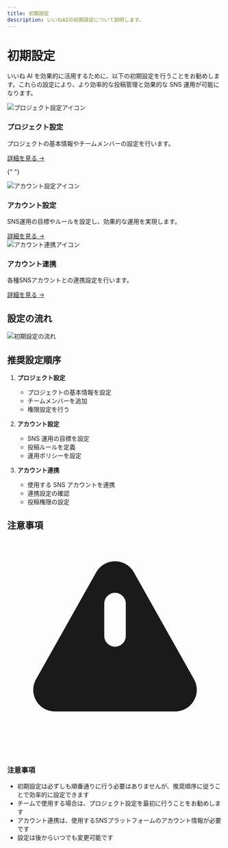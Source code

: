 ```yaml
---
title: 初期設定
description: いいねAIの初期設定について説明します。
---
```


# 初期設定

いいね AI を効果的に活用するために、以下の初期設定を行うことをお勧めします。これらの設定により、より効率的な投稿管理と効果的な SNS 運用が可能になります。

<div className="grid grid-cols-1 md:grid-cols-2 gap-4 my-8">
  <div className="bg-white p-6 rounded-lg shadow-md">
    <div className="flex items-center mb-4">
      <img src="/images/initial-setup/project-icon.svg" alt="プロジェクト設定アイコン" className="w-8 h-8 mr-2" />
      <h3 className="text-lg font-semibold">プロジェクト設定</h3>
    </div>
    <p className="text-gray-600 mb-4">プロジェクトの基本情報やチームメンバーの設定を行います。</p>
    <a href="./project-settings" className="text-primary hover:underline">詳細を見る →</a>
  </div>

{" "}
<div className="bg-white p-6 rounded-lg shadow-md">
  <div className="flex items-center mb-4">
    <img
      src="/images/initial-setup/account-icon.svg"
      alt="アカウント設定アイコン"
      className="w-8 h-8 mr-2"
    />
    <h3 className="text-lg font-semibold">アカウント設定</h3>
  </div>
  <p className="text-gray-600 mb-4">
    SNS運用の目標やルールを設定し、効果的な運用を実現します。
  </p>
  <a href="./account-settings" className="text-primary hover:underline">
    詳細を見る →
  </a>
</div>

  <div className="bg-white p-6 rounded-lg shadow-md">
    <div className="flex items-center mb-4">
      <img src="/images/initial-setup/link-icon.svg" alt="アカウント連携アイコン" className="w-8 h-8 mr-2" />
      <h3 className="text-lg font-semibold">アカウント連携</h3>
    </div>
    <p className="text-gray-600 mb-4">各種SNSアカウントとの連携設定を行います。</p>
    <a href="./account-linking" className="text-primary hover:underline">詳細を見る →</a>
  </div>
</div>

## 設定の流れ

<div className="my-8">
  <img
    src="/images/initial-setup/setup-flow.png"
    alt="初期設定の流れ"
    className="rounded-lg shadow-md"
  />
</div>

## 推奨設定順序

1. **プロジェクト設定**

   - プロジェクトの基本情報を設定
   - チームメンバーを追加
   - 権限設定を行う

2. **アカウント設定**

   - SNS 運用の目標を設定
   - 投稿ルールを定義
   - 運用ポリシーを設定

3. **アカウント連携**
   - 使用する SNS アカウントを連携
   - 連携設定の確認
   - 投稿権限の設定

## 注意事項

<div className="bg-yellow-50 border-l-4 border-yellow-400 p-4 my-8">
  <div className="flex">
    <div className="flex-shrink-0">
      <svg
        className="h-5 w-5 text-yellow-400"
        viewBox="0 0 20 20"
        fill="currentColor"
      >
        <path
          fillRule="evenodd"
          d="M8.257 3.099c.765-1.36 2.722-1.36 3.486 0l5.58 9.92c.75 1.334-.213 2.98-1.742 2.98H4.42c-1.53 0-2.493-1.646-1.743-2.98l5.58-9.92zM11 13a1 1 0 11-2 0 1 1 0 012 0zm-1-8a1 1 0 00-1 1v3a1 1 0 002 0V6a1 1 0 00-1-1z"
          clipRule="evenodd"
        />
      </svg>
    </div>
    <div className="ml-3">
      <h3 className="text-sm font-medium text-yellow-800">注意事項</h3>
      <div className="mt-2 text-sm text-yellow-700">
        <ul className="list-disc pl-5 space-y-1">
          <li>
            初期設定は必ずしも順番通りに行う必要はありませんが、推奨順序に従うことで効率的に設定できます
          </li>
          <li>
            チームで使用する場合は、プロジェクト設定を最初に行うことをお勧めします
          </li>
          <li>
            アカウント連携は、使用するSNSプラットフォームのアカウント情報が必要です
          </li>
          <li>設定は後からいつでも変更可能です</li>
        </ul>
      </div>
    </div>
  </div>
</div>
